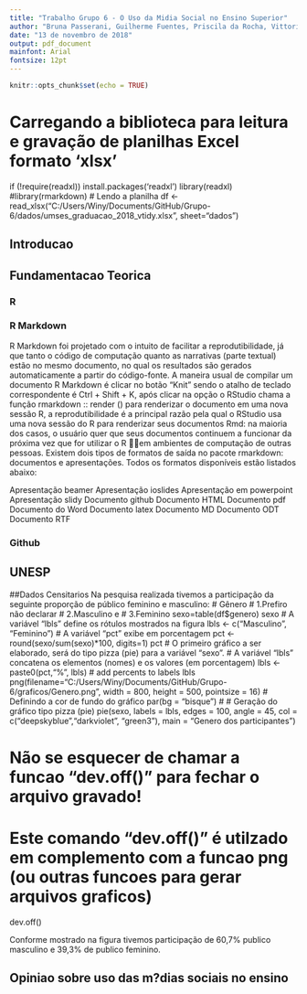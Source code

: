 ```yaml
---
title: "Trabalho Grupo 6 - O Uso da Midia Social no Ensino Superior"
author: "Bruna Passerani, Guilherme Fuentes, Priscila da Rocha, Vittoria Zago, Winea Pasquareli"
date: "13 de novembro de 2018"
output: pdf_document
mainfont: Arial
fontsize: 12pt
---
```


```r
knitr::opts_chunk$set(echo = TRUE)
```
# Carregando a biblioteca para leitura e gravação de planilhas Excel formato 'xlsx'
if (!require(readxl)) install.packages('readxl')
library(readxl)
#library(rmarkdown)
# Lendo a planilha
df <- read_xlsx("C:/Users/Winy/Documents/GitHub/Grupo-6/dados/umses_graduacao_2018_vtidy.xlsx", sheet="dados")



##  Introducao


## Fundamentacao Teorica

### R

### R Markdown
  R Markdown foi projetado com o intuito de facilitar a reprodutibilidade, já que tanto o código de computação quanto as narrativas (parte textual) estão no mesmo documento, no qual os resultados são gerados automaticamente a partir do código-fonte. 
  A maneira usual de compilar um documento R Markdown é clicar no botão “Knit” sendo o atalho de teclado correspondente é Ctrl + Shift + K, após clicar na opção o RStudio chama a função rmarkdown :: render () para renderizar o documento em uma nova sessão R, a reprodutibilidade é a principal razão pela qual o RStudio usa uma nova  sessão do R para renderizar seus documentos Rmd: na maioria dos casos, o usuário quer que seus documentos continuem a funcionar da próxima vez que for utilizar o R em ambientes de computação de outras pessoas.
  Existem dois tipos de formatos de saída no pacote rmarkdown: documentos e apresentações. Todos os formatos disponíveis estão listados abaixo:

Apresentação beamer
Apresentação ioslides
Apresentação em powerpoint
Apresentação slidy
Documento github
Documento HTML
Documento pdf
Documento do Word
Documento latex
Documento MD
Documento ODT
Documento RTF

### Github

## UNESP

##Dados Censitarios
  Na pesquisa realizada tivemos a participação da seguinte proporção de público feminino e masculino:
# Gênero
# 1.Prefiro não declarar
# 2.Masculino e 
# 3.Feminino
sexo=table(df$genero)
sexo
# A variável "lbls" define os rótulos mostrados na figura
lbls <- c("Masculino", "Feminino")
# A variável "pct" exibe em porcentagem
pct <- round(sexo/sum(sexo)*100, digits=1)
pct
# O primeiro gráfico a ser elaborado, será do tipo pizza (pie) para a variável "sexo".
# A variável "lbls" concatena os elementos (nomes) e os valores (em porcentagem)
lbls <- paste0(pct,"% ", lbls) # add percents to labels
lbls
png(filename="C:/Users/Winy/Documents/GitHub/Grupo-6/graficos/Genero.png", width = 800, height = 500, pointsize = 16)
# Definindo a cor de fundo do gráfico
par(bg = "bisque")
#
# Geração do gráfico tipo pizza (pie)
pie(sexo, labels = lbls, edges = 100, angle = 45, col = c("deepskyblue","darkviolet", "green3"), main = "Genero dos participantes")

# Não se esquecer de chamar a funcao "dev.off()" para fechar o arquivo gravado!
# Este comando "dev.off()" é utilzado em complemento com a funcao png (ou outras funcoes para gerar arquivos graficos)
dev.off()

  Conforme mostrado na figura tivemos participação de 60,7% publico masculino e 39,3% de publico feminino.

## Opiniao sobre uso das m?dias sociais no ensino


